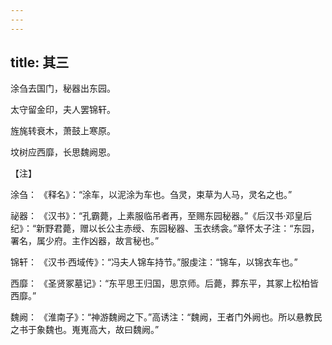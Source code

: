 ```yaml
---
---
---
```

title: 其三
---




涂刍去国门，秘器出东园。

太守留金印，夫人罢锦轩。

旌旄转衰木，萧鼓上寒原。

坟树应西靡，长思魏阙恩。

【注】

涂刍： 《释名》：“涂车，以泥涂为车也。刍灵，束草为人马，灵名之也。”

祕器： 《汉书》：“孔霸薨，上素服临吊者再，至赐东园秘器。”《后汉书·邓皇后纪》：“新野君薨，赠以长公主赤绶、东园秘器、玉衣绣衾。”章怀太子注：“东园，署名，属少府。主作凶器，故言秘也。”

锦轩： 《汉书·西域传》：“冯夫人锦车持节。”服虔注：“锦车，以锦衣车也。”

西靡： 《圣贤冢墓记》：“东平思王归国，思京师。后薨，葬东平，其冢上松柏皆西靡。”

魏阙： 《淮南子》：“神游魏阙之下。”高诱注：“魏阙，王者门外阙也。所以悬教民之书于象魏也。嵬嵬高大，故曰魏阙。”